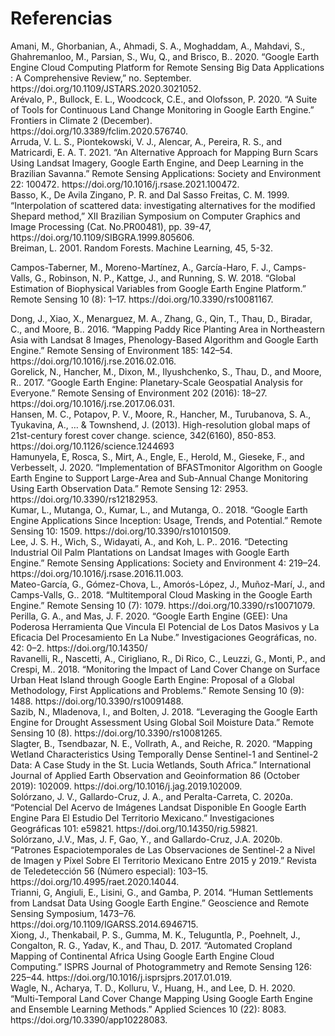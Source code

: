\newpage
\backmatter
# Referencias

| Amani, M., Ghorbanian, A., Ahmadi, S. A., Moghaddam, A., Mahdavi, S., Ghahremanloo, M.,  Parsian, S., Wu, Q., and Brisco, B.. 2020. “Google Earth Engine Cloud Computing Platform for Remote Sensing Big Data Applications : A Comprehensive Review,” no. September. https://doi.org/10.1109/JSTARS.2020.3021052.

| Arévalo, P., Bullock, E. L., Woodcock, C.E., and Olofsson, P. 2020. “A Suite of Tools for Continuous Land Change Monitoring in Google Earth Engine.” Frontiers in Climate 2 (December). https://doi.org/10.3389/fclim.2020.576740.

| Arruda, V. L. S., Piontekowski, V. J., Alencar, A., Pereira, R. S., and Matricardi, E. A. T. 2021. “An Alternative Approach for Mapping Burn Scars Using Landsat Imagery, Google Earth Engine, and Deep Learning in the Brazilian Savanna.” Remote Sensing Applications: Society and Environment 22: 100472. https://doi.org/10.1016/j.rsase.2021.100472.

| Basso, K., De Avila Zingano, P. R.  and Dal Sasso Freitas, C. M. 1999. "Interpolation of scattered data: investigating alternatives for the modified Shepard method," XII Brazilian Symposium on Computer Graphics and Image Processing (Cat. No.PR00481), pp. 39-47, https://doi.org/10.1109/SIBGRA.1999.805606.

| Breiman, L. 2001. Random Forests. Machine Learning, 45, 5-32.
Campos-Taberner, M., Moreno-Martínez, A., García-Haro, F. J., Camps-Valls, G., Robinson, N. P., Kattge, J., and Running, S. W. 2018. “Global Estimation of Biophysical Variables from Google Earth Engine Platform.” Remote Sensing 10 (8): 1–17. https://doi.org/10.3390/rs10081167.

| Dong, J., Xiao, X., Menarguez, M. A., Zhang, G., Qin, T., Thau, D., Biradar, C., and Moore, B.. 2016. “Mapping Paddy Rice Planting Area in Northeastern Asia with Landsat 8 Images, Phenology-Based Algorithm and Google Earth Engine.” Remote Sensing of Environment 185: 142–54. https://doi.org/10.1016/j.rse.2016.02.016.

| Gorelick, N., Hancher, M., Dixon, M., Ilyushchenko, S., Thau, D., and Moore, R.. 2017. “Google Earth Engine: Planetary-Scale Geospatial Analysis for Everyone.” Remote Sensing of Environment 202 (2016): 18–27. https://doi.org/10.1016/j.rse.2017.06.031.

| Hansen, M. C., Potapov, P. V., Moore, R., Hancher, M., Turubanova, S. A., Tyukavina, A., ... & Townshend, J. (2013). High-resolution global maps of 21st-century forest cover change. science, 342(6160), 850-853. https://doi.org/10.1126/science.1244693 

| Hamunyela, E, Rosca, S., Mirt, A., Engle, E., Herold, M., Gieseke, F., and Verbesselt, J. 2020. “Implementation of BFASTmonitor Algorithm on Google Earth Engine to Support Large-Area and Sub-Annual Change Monitoring Using Earth Observation Data.” Remote Sensing 12: 2953. https://doi.org/10.3390/rs12182953.

| Kumar, L., Mutanga, O., Kumar, L., and Mutanga, O.. 2018. “Google Earth Engine Applications Since Inception: Usage, Trends, and Potential.” Remote Sensing 10: 1509. https://doi.org/10.3390/rs10101509.

| Lee, J. S. H., Wich, S., Widayati, A., and Koh, L. P.. 2016. “Detecting Industrial Oil Palm Plantations on Landsat Images with Google Earth Engine.” Remote Sensing Applications: Society and Environment 4: 219–24. https://doi.org/10.1016/j.rsase.2016.11.003.

| Mateo-García, G., Gómez-Chova, L.,  Amorós-López, J., Muñoz-Marí, J., and Camps-Valls, G.. 2018. “Multitemporal Cloud Masking in the Google Earth Engine.” Remote Sensing 10 (7): 1079. https://doi.org/10.3390/rs10071079.

| Perilla, G. A., and Mas, J. F. 2020. “Google Earth Engine (GEE): Una Poderosa Herramienta Que Vincula El Potencial de Los Datos Masivos y La Eficacia Del Procesamiento En La Nube.” Investigaciones Geográficas, no. 42: 0–2. https://doi.org/10.14350/

| Ravanelli, R., Nascetti, A., Cirigliano, R., Di Rico, C., Leuzzi, G., Monti, P., and Crespi, M.. 2018. “Monitoring the Impact of Land Cover Change on Surface Urban Heat Island through Google Earth Engine: Proposal of a Global Methodology, First Applications and Problems.” Remote Sensing 10 (9): 1488. https://doi.org/10.3390/rs10091488.

| Sazib, N., Mladenova, I., and Bolten, J. 2018. “Leveraging the Google Earth Engine for Drought Assessment Using Global Soil Moisture Data.” Remote Sensing 10 (8). https://doi.org/10.3390/rs10081265.

| Slagter, B., Tsendbazar, N. E., Vollrath, A., and Reiche, R. 2020. “Mapping Wetland Characteristics Using Temporally Dense Sentinel-1 and Sentinel-2 Data: A Case Study in the St. Lucia Wetlands, South Africa.” International Journal of Applied Earth Observation and Geoinformation 86 (October 2019): 102009. https://doi.org/10.1016/j.jag.2019.102009.

| Solórzano, J. V., Gallardo-Cruz, J. A., and Peralta-Carreta, C. 2020a. “Potencial Del Acervo de Imágenes Landsat Disponible En Google Earth Engine Para El Estudio Del Territorio Mexicano.” Investigaciones Geográficas 101: e59821. https://doi.org/10.14350/rig.59821.

| Solórzano, J.V., Mas, J. F, Gao, Y., and Gallardo-Cruz, J.A. 2020b. “Patrones Espaciotemporales de Las Observaciones de Sentinel-2 a Nivel de Imagen y Píxel Sobre El Territorio Mexicano Entre 2015 y 2019.” Revista de Teledetección 56 (Número especial): 103–15. https://doi.org/10.4995/raet.2020.14044.

| Trianni, G, Angiuli, E., Lisini, G., and Gamba, P. 2014. “Human Settlements from Landsat Data Using Google Earth Engine.” Geoscience and Remote Sensing Symposium, 1473–76. https://doi.org/10.1109/IGARSS.2014.6946715.

| Xiong, J., Thenkabail, P. S., Gumma, M. K., Teluguntla, P., Poehnelt, J., Congalton, R. G., Yadav, K., and Thau, D. 2017. “Automated Cropland Mapping of Continental Africa Using Google Earth Engine Cloud Computing.” ISPRS Journal of Photogrammetry and Remote Sensing 126: 225–44. https://doi.org/10.1016/j.isprsjprs.2017.01.019.

| Wagle, N., Acharya, T. D., Kolluru, V., Huang, H., and Lee, D. H. 2020. “Multi-Temporal Land Cover Change Mapping Using Google Earth Engine and Ensemble Learning Methods.” Applied Sciences 10 (22): 8083. https://doi.org/10.3390/app10228083.
